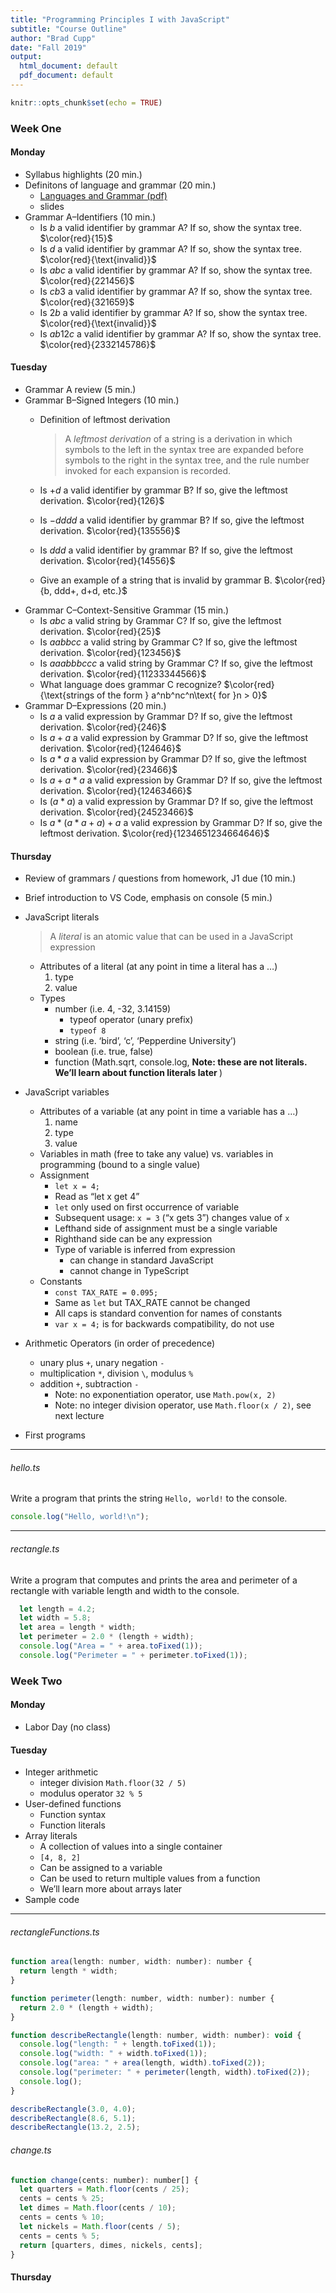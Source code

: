 ```yaml
---
title: "Programming Principles I with JavaScript"
subtitle: "Course Outline"
author: "Brad Cupp"
date: "Fall 2019"
output:
  html_document: default
  pdf_document: default
---
```


```r
knitr::opts_chunk$set(echo = TRUE)
```
### Week One
#### Monday
* Syllabus highlights (20 min.)
* Definitons of language and grammar (20 min.)
    + [Languages and Grammar (pdf)](https://www.cslab.pepperdine.edu/cupp/textbook/cfqtCh02.pdf)
    + slides
* Grammar A--Identifiers (10 min.)
    + Is $b$ a valid identifier by grammar A? If so, show the syntax tree. $\color{red}{15}$
    + Is $d$ a valid identifier by grammar A? If so, show the syntax tree. $\color{red}{\text{invalid}}$
    + Is $abc$ a valid identifier by grammar A? If so, show the syntax tree. $\color{red}{221456}$
    + Is $cb3$ a valid identifier by grammar A? If so, show the syntax tree. $\color{red}{321659}$
    + Is $2b$ a valid identifier by grammar A? If so, show the syntax tree. $\color{red}{\text{invalid}}$
    + Is $ab12c$ a valid identifier by grammar A? If so, show the syntax tree. $\color{red}{2332145786}$

#### Tuesday
* Grammar A review (5 min.)
* Grammar B--Signed Integers (10 min.)
    + Definition of leftmost derivation
    
        > A *leftmost derivation* of a string is a derivation
        > in which symbols to the left in the syntax tree
        > are expanded before symbols to the right in the 
        > syntax tree, and the rule number invoked for each
        > expansion is recorded.
    
    + Is $+d$ a valid identifier by grammar B? If so, give the leftmost derivation. $\color{red}{126}$
    + Is $-dddd$ a valid identifier by grammar B? If so, give the leftmost derivation. $\color{red}{135556}$
    + Is $ddd$ a valid identifier by grammar B? If so, give the leftmost derivation. $\color{red}{14556}$
    + Give an example of a string that is invalid by grammar B. $\color{red}{b, ddd+, d+d, etc.}$
* Grammar C--Context-Sensitive Grammar (15 min.)
    + Is $abc$ a valid string by Grammar C? If so, give the leftmost derivation. $\color{red}{25}$
    + Is $aabbcc$ a valid string by Grammar C? If so, give the leftmost derivation. $\color{red}{123456}$
    + Is $aaabbbccc$ a valid string by Grammar C? If so, give the leftmost derivation. $\color{red}{11233344566}$
    + What language does grammar C recognize? $\color{red}{\text{strings of the form } a^nb^nc^n\text{ for }n > 0}$
* Grammar D--Expressions (20 min.)
    + Is $a$ a valid expression by Grammar D? If so, give the leftmost derivation. $\color{red}{246}$
    + Is $a + a$ a valid expression by Grammar D? If so, give the leftmost derivation. $\color{red}{124646}$
    + Is $a * a$ a valid expression by Grammar D? If so, give the leftmost derivation. $\color{red}{23466}$
    + Is $a + a * a$ a valid expression by Grammar D? If so, give the leftmost derivation. $\color{red}{12463466}$
    + Is $(a * a)$ a valid expression by Grammar D? If so, give the leftmost derivation. $\color{red}{24523466}$
    + Is $a * (a * a + a) + a$ a valid expression by Grammar D? If so, give the leftmost derivation. $\color{red}{1234651234664646}$
    
#### Thursday
* Review of grammars / questions from homework, J1 due (10 min.)
* Brief introduction to VS Code, emphasis on console (5 min.)
* JavaScript literals

    > A *literal* is an atomic value that can be used in a JavaScript expression
    
    + Attributes of a literal (at any point in time a literal has a ...)
        1. type
        2. value
    + Types
        + number (i.e. 4, -32, 3.14159)
            - typeof operator (unary prefix)
            - `typeof 8`
        + string (i.e. 'bird', 'c', 'Pepperdine University')
        + boolean (i.e. true, false)
        + function (Math.sqrt, console.log, **Note: these are not literals. We'll learn about function literals later **)
* JavaScript variables
    + Attributes of a variable (at any point in time a variable has a ...)
        1. name
        2. type
        3. value
    + Variables in math (free to take any value) vs. variables in programming (bound to a single value)
    + Assignment
        - `let x = 4;`
        - Read as "let x get 4"
        - `let` only used on first occurrence of variable
        - Subsequent usage: `x = 3` ("x gets 3") changes value of `x`
        - Lefthand side of assignment must be a single variable
        - Righthand side can be any expression
        - Type of variable is inferred from expression
            - can change in standard JavaScript
            - cannot change in TypeScript
    + Constants
        - `const TAX_RATE = 0.095;`
        - Same as `let` but TAX_RATE cannot be changed
        - All caps is standard convention for names of constants
        - `var x = 4;` is for backwards compatibility, do not use
* Arithmetic Operators (in order of precedence)
    + unary plus `+`, unary negation `-`
    + multiplication `*`, division `\`, modulus `%`
    + addition `+`, subtraction `-`
        - Note: no exponentiation operator, use `Math.pow(x, 2)`
        - Note: no integer division operator, use `Math.floor(x / 2)`, see next lecture
* First programs

<hr/>
###### hello.ts
Write a program that prints the string `Hello, world!` to the console.
```js
console.log("Hello, world!\n");
```

<hr/>
###### rectangle.ts  
Write a program that computes and prints the area and perimeter of a rectangle
with variable length and width to the console.
```js
  let length = 4.2;
  let width = 5.8;
  let area = length * width;
  let perimeter = 2.0 * (length + width);
  console.log("Area = " + area.toFixed(1));
  console.log("Perimeter = " + perimeter.toFixed(1));
```

### Week Two
#### Monday
* Labor Day (no class)

#### Tuesday
* Integer arithmetic
    + integer division `Math.floor(32 / 5)`
    + modulus operator `32 % 5`
* User-defined functions
    + Function syntax
    + Function literals
* Array literals
    + A collection of values into a single container
    + `[4, 8, 2]`
    + Can be assigned to a variable
    + Can be used to return multiple values from a function
    + We'll learn more about arrays later
* Sample code

<hr/>
###### rectangleFunctions.ts  

```js
function area(length: number, width: number): number {
  return length * width;
}

function perimeter(length: number, width: number): number {
  return 2.0 * (length + width);
}

function describeRectangle(length: number, width: number): void {
  console.log("length: " + length.toFixed(1));
  console.log("width: " + width.toFixed(1));
  console.log("area: " + area(length, width).toFixed(2));
  console.log("perimeter: " + perimeter(length, width).toFixed(2));
  console.log();
}

describeRectangle(3.0, 4.0);
describeRectangle(8.6, 5.1);
describeRectangle(13.2, 2.5);
```

###### change.ts

```js
function change(cents: number): number[] {
  let quarters = Math.floor(cents / 25);
  cents = cents % 25;
  let dimes = Math.floor(cents / 10);
  cents = cents % 10;
  let nickels = Math.floor(cents / 5);
  cents = cents % 5;
  return [quarters, dimes, nickels, cents];
}
```

#### Thursday
